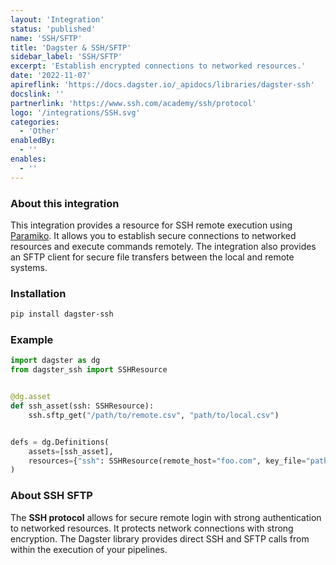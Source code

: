 ```yaml
---
layout: 'Integration'
status: 'published'
name: 'SSH/SFTP'
title: 'Dagster & SSH/SFTP'
sidebar_label: 'SSH/SFTP'
excerpt: 'Establish encrypted connections to networked resources.'
date: '2022-11-07'
apireflink: 'https://docs.dagster.io/_apidocs/libraries/dagster-ssh'
docslink: ''
partnerlink: 'https://www.ssh.com/academy/ssh/protocol'
logo: '/integrations/SSH.svg'
categories:
  - 'Other'
enabledBy:
  - ''
enables:
  - ''
---
```


### About this integration

This integration provides a resource for SSH remote execution using [Paramiko](https://github.com/paramiko/paramiko). It allows you to establish secure connections to networked resources and execute commands remotely. The integration also provides an SFTP client for secure file transfers between the local and remote systems.

### Installation

```bash
pip install dagster-ssh
```

### Example

```python
import dagster as dg
from dagster_ssh import SSHResource


@dg.asset
def ssh_asset(ssh: SSHResource):
    ssh.sftp_get("/path/to/remote.csv", "path/to/local.csv")


defs = dg.Definitions(
    assets=[ssh_asset],
    resources={"ssh": SSHResource(remote_host="foo.com", key_file="path/to/id_rsa")},
)

```

### About SSH SFTP

The **SSH protocol** allows for secure remote login with strong authentication to networked resources. It protects network connections with strong encryption. The Dagster library provides direct SSH and SFTP calls from within the execution of your pipelines.
